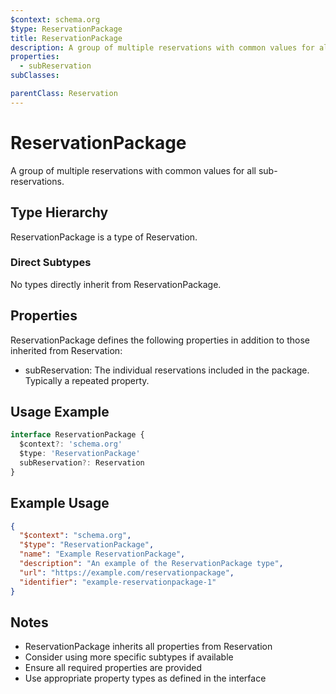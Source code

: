 ```yaml
---
$context: schema.org
$type: ReservationPackage
title: ReservationPackage
description: A group of multiple reservations with common values for all sub-reservations.
properties:
  - subReservation
subClasses:

parentClass: Reservation
---
```


# ReservationPackage

A group of multiple reservations with common values for all sub-reservations.

## Type Hierarchy

ReservationPackage is a type of Reservation.

### Direct Subtypes

No types directly inherit from ReservationPackage.

## Properties

ReservationPackage defines the following properties in addition to those inherited from Reservation:

- subReservation: The individual reservations included in the package. Typically a repeated property.

## Usage Example

```typescript
interface ReservationPackage {
  $context?: 'schema.org'
  $type: 'ReservationPackage'
  subReservation?: Reservation
}
```

## Example Usage

```json
{
  "$context": "schema.org",
  "$type": "ReservationPackage",
  "name": "Example ReservationPackage",
  "description": "An example of the ReservationPackage type",
  "url": "https://example.com/reservationpackage",
  "identifier": "example-reservationpackage-1"
}
```

## Notes

- ReservationPackage inherits all properties from Reservation
- Consider using more specific subtypes if available
- Ensure all required properties are provided
- Use appropriate property types as defined in the interface
